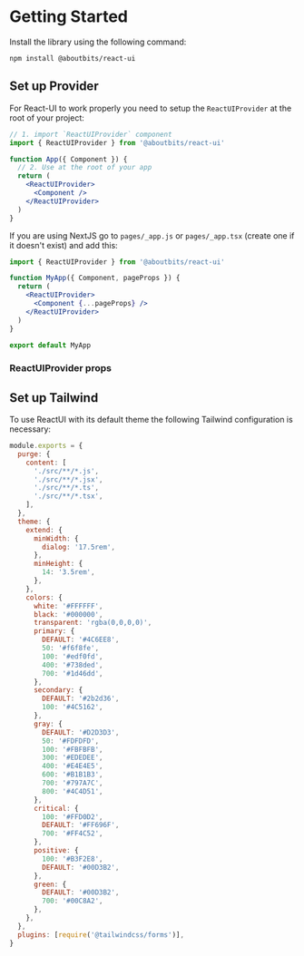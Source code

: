
<Meta title="General/Getting Started" docsOnly component={ReactUIProvider} />

# Getting Started

Install the library using the following command:

```shell
npm install @aboutbits/react-ui
```

## Set up Provider

For React-UI to work properly you need to setup the `ReactUIProvider` at the root of your project:

```jsx
// 1. import `ReactUIProvider` component
import { ReactUIProvider } from '@aboutbits/react-ui'

function App({ Component }) {
  // 2. Use at the root of your app
  return (
    <ReactUIProvider>
      <Component />
    </ReactUIProvider>
  )
}
```

If you are using NextJS go to `pages/_app.js` or `pages/_app.tsx` (create one if it doesn't exist) and add this:

```jsx
import { ReactUIProvider } from '@aboutbits/react-ui'

function MyApp({ Component, pageProps }) {
  return (
    <ReactUIProvider>
      <Component {...pageProps} />
    </ReactUIProvider>
  )
}

export default MyApp
```

### ReactUIProvider props

<ArgsTable of={ReactUIProvider} />

## Set up Tailwind

To use ReactUI with its default theme the following Tailwind configuration is necessary:

```js
module.exports = {
  purge: {
    content: [
      './src/**/*.js',
      './src/**/*.jsx',
      './src/**/*.ts',
      './src/**/*.tsx',
    ],
  },
  theme: {
    extend: {
      minWidth: {
        dialog: '17.5rem',
      },
      minHeight: {
        14: '3.5rem',
      },
    },
    colors: {
      white: '#FFFFFF',
      black: '#000000',
      transparent: 'rgba(0,0,0,0)',
      primary: {
        DEFAULT: '#4C6EE8',
        50: '#f6f8fe',
        100: '#edf0fd',
        400: '#738ded',
        700: '#1d46dd',
      },
      secondary: {
        DEFAULT: '#2b2d36',
        100: '#4C5162',
      },
      gray: {
        DEFAULT: '#D2D3D3',
        50: '#FDFDFD',
        100: '#FBFBFB',
        300: '#EDEDEE',
        400: '#E4E4E5',
        600: '#B1B1B3',
        700: '#797A7C',
        800: '#4C4D51',
      },
      critical: {
        100: '#FFD0D2',
        DEFAULT: '#FF696F',
        700: '#FF4C52',
      },
      positive: {
        100: '#B3F2E8',
        DEFAULT: '#00D3B2',
      },
      green: {
        DEFAULT: '#00D3B2',
        700: '#00C8A2',
      },
    },
  },
  plugins: [require('@tailwindcss/forms')],
}
```

